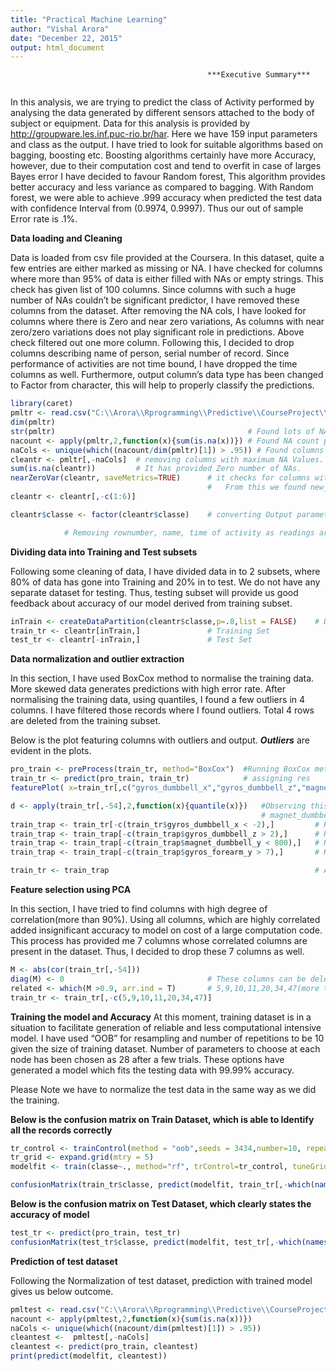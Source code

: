 ```yaml
---
title: "Practical Machine Learning"
author: "Vishal Arora"
date: "December 22, 2015"
output: html_document
---
```


                                                ***Executive Summary***
                                            
In this analysis, we are trying to predict the class of Activity performed by analysing the data generated by
different sensors attached to the body of subject or equipment. Data for this analysis is provided by <http://groupware.les.inf.puc-rio.br/har>. Here we have 159 input parameters and class as the output. I have tried to look for suitable algorithms based on bagging, boosting etc. Boosting algorithms certainly have more Accuracy, however, due to their computation cost and tend to overfit in case of larges Bayes error I have decided to favour Random forest, This algorithm provides better accuracy and less variance as compared to bagging. With Random forest, we were able to achieve .999 accuracy when predicted the test data with confidence Interval from (0.9974, 0.9997). Thus our out of sample Error rate is .1%.

**Data loading and Cleaning**

Data is loaded from csv file provided at the Coursera. In this dataset, quite a few entries are either marked as missing or NA. I have checked for columns where more than 95% of data is either filled with NAs or empty strings. This check has given list of 100 columns. Since columns with such a huge number of NAs couldn't be significant  predictor, I have removed these columns from the dataset. After removing the NA cols, I have looked for columns where there is Zero and near zero variations, As columns with near zero/zero variations does not play significant role in predictions. Above check filtered out one more column. Following this, I decided to drop columns describing name of person, serial number of record. Since performance of activities are not time bound, I have dropped the time columns as well.  Furthermore, output column's data type has been changed to Factor from character, this will help to properly classify the predictions.

```r
library(caret)
pmltr <- read.csv("C:\\Arora\\Rprogramming\\Predictive\\CourseProject\\pml-training.csv",stringsAsFactors = FALSE, na.strings = c("NA", "#DIV/0!", ""))
dim(pmltr)
str(pmltr) 											 # Found lots of NA columns
nacount <- apply(pmltr,2,function(x){sum(is.na(x))}) # Found NA count per column
naCols <- unique(which((nacount/dim(pmltr)[1]) > .95)) # Found columns where Number of NA values Occupy more than 95% of the rows
cleantr <- pmltr[,-naCols]	# removing columns with maximum NA Values.
sum(is.na(cleantr))			# It has provided Zero number of NAs.
nearZeroVar(cleantr, saveMetrics=TRUE)		# it checks for columns with No variance and near Zero variance(NZV)
											#	From this we found new_window column to have NZV.
cleantr <- cleantr[,-c(1:6)]	

cleantr$classe <- factor(cleantr$classe)	# converting Output parameter to factor

			# Removing rownumber, name, time of activity as readings are independent of time and subject.

```

**Dividing data into Training and Test subsets**

Following some cleaning of data, I have divided data in to 2 subsets, where 80% of data has gone into Training and 20% in to test. We do not have any separate dataset for testing. Thus, testing subset will provide us good feedback about accuracy of our model derived from training subset.

```r
inTrain <- createDataPartition(cleantr$classe,p=.8,list = FALSE)	# Dividing training data into 80% training and 20% testing
train_tr <- cleantr[inTrain,]				# Training Set
test_tr <- cleantr[-inTrain,]				# Test Set

```
**Data normalization and outlier extraction**

In this section, I have used BoxCox method to normalise the training data. More skewed data generates predictions with high error rate. After normalising the training data, using quantiles, I found a few outliers in 4 columns. I have filtered those records where I found outliers. Total 4 rows are deleted from the training subset.

Below is the plot featuring columns with outliers and output. ***Outliers*** are evident in the plots.

```r

pro_train <- preProcess(train_tr, method="BoxCox")	#Running BoxCox method to normalise and scale data
train_tr <- predict(pro_train, train_tr)			# assigning res
featurePlot( x=train_tr[,c("gyros_dumbbell_x","gyros_dumbbell_z","magnet_dumbbell_y","gyros_forearm_y")],y=train_tr$classe, plot="pairs",)

d <- apply(train_tr[,-54],2,function(x){quantile(x)})	#Observing this has given outliers in columns gyros_dumbbell_z, gyros_dumbbell_x, 
														# magnet_dumbbell_y, gyros_forearm_y
train_trap <- train_tr[-c(train_tr$gyros_dumbbell_x < -2),]			# Removing the outlier
train_trap <- train_trap[-c(train_trap$gyros_dumbbell_z > 2),]		# Removing the outlier
train_trap <- train_trap[-c(train_trap$magnet_dumbbell_y < 800),]	# Removing the outlier
train_trap <- train_trap[-c(train_trap$gyros_forearm_y > 7),]		# Removing the outlier

train_tr <- train_trap												# Assigning back to train_tr 


```

**Feature selection using PCA**

In this section, I have tried to find columns with high degree of correlation(more than 90%). Using all columns, which are highly correlated added insignificant accuracy to model on cost of a large computation code. This process has provided me 7 columns whose correlated columns are present in the dataset. Thus, I decided to drop these 7 columns as well.

```r
M <- abs(cor(train_tr[,-54]))
diag(M) <- 0								# These columns can be deleted as they are highly correlated with other existing columns
related <- which(M >0.9, arr.ind = T)		# 5,9,10,11,20,34,47(more than 90% correlation)
train_tr <- train_tr[,-c(5,9,10,11,20,34,47)]

```

**Training the model and Accuracy**
At this moment, training dataset is in a situation to facilitate generation of reliable and less computational intensive model. I have used "OOB" for resampling and number of repetitions to be 10 given the size of training dataset. Number of parameters to choose at each node has been chosen as 28 after a few trials. These options have generated a model which fits the testing data with 99.99% accuracy.

Please Note we have to normalize the test data in the same way as we did the training.

**Below is the confusion matrix on Train Dataset, which is able to Identify all the records correctly**

```r
tr_control <- trainControl(method = "oob",seeds = 3434,number=10, repeats = 10)
tr_grid <- expand.grid(mtry = 5)
modelfit <- train(classe~., method="rf", trControl=tr_control, tuneGrid = tr_grid, data= train_tr)

confusionMatrix(train_tr$classe, predict(modelfit, train_tr[,-which(names(test_tr)=="classe")]))

```
**Below is the confusion matrix on Test Dataset, which clearly states the accuracy of model**
```r

test_tr <- predict(pro_train, test_tr)
confusionMatrix(test_tr$classe, predict(modelfit, test_tr[,-which(names(test_tr)=="classe")]))

```
**Prediction of test dataset**

Following the Normalization of test dataset, prediction with trained model gives us below outcome.

```r
pmltest <- read.csv("C:\\Arora\\Rprogramming\\Predictive\\CourseProject\\pml-testing.csv",stringsAsFactors = FALSE, na.strings = c("NA", "#DIV/0!", ""))
nacount <- apply(pmltest,2,function(x){sum(is.na(x))})
naCols <- unique(which((nacount/dim(pmltest)[1]) > .95))
cleantest <-  pmltest[,-naCols]
cleantest <- predict(pro_train, cleantest)
print(predict(modelfit, cleantest))

```